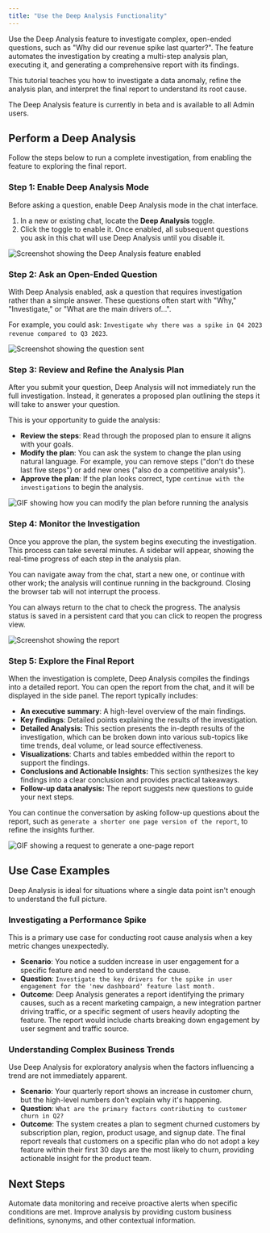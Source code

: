 ```yaml
---
title: "Use the Deep Analysis Functionality"
---
```


Use the Deep Analysis feature to investigate complex, open-ended questions, such as "Why did our revenue spike last quarter?". The feature automates the investigation by creating a multi-step analysis plan, executing it, and generating a comprehensive report with its findings.

This tutorial teaches you how to investigate a data anomaly, refine the analysis plan, and interpret the final report to understand its root cause.

<Note>
  The Deep Analysis feature is currently in beta and is available to all Admin users.
</Note>

## Perform a Deep Analysis

Follow the steps below to run a complete investigation, from enabling the feature to exploring the final report.

### Step 1: Enable Deep Analysis Mode

Before asking a question, enable Deep Analysis mode in the chat interface.

1. In a new or existing chat, locate the **Deep Analysis** toggle.
2. Click the toggle to enable it. Once enabled, all subsequent questions you ask in this chat will use Deep Analysis until you disable it.

![Screenshot showing the Deep Analysis feature enabled](/images/Deep-analysis-1.png)

### Step 2: Ask an Open-Ended Question

With Deep Analysis enabled, ask a question that requires investigation rather than a simple answer. These questions often start with "Why," "Investigate," or "What are the main drivers of...".

For example, you could ask: `Investigate why there was a spike in Q4 2023 revenue compared to Q3 2023`.

![Screenshot showing the question sent](/images/2025-08-25_14-39-34.png)

### Step 3: Review and Refine the Analysis Plan

After you submit your question, Deep Analysis will not immediately run the full investigation. Instead, it generates a proposed plan outlining the steps it will take to answer your question.

This is your opportunity to guide the analysis:

- **Review the steps**: Read through the proposed plan to ensure it aligns with your goals.
- **Modify the plan**: You can ask the system to change the plan using natural language. For example, you can remove steps ("don't do these last five steps") or add new ones ("also do a competitive analysis").
- **Approve the plan**: If the plan looks correct, type `continue with the investigations` to begin the analysis.

![GIF showing how you can modify the plan before running the analysis](/images/2025-08-25_14-48-43.gif)

### Step 4: Monitor the Investigation

Once you approve the plan, the system begins executing the investigation. This process can take several minutes. A sidebar will appear, showing the real-time progress of each step in the analysis plan.

<Check>
  You can navigate away from the chat, start a new one, or continue with other work; the analysis will continue running in the background. Closing the browser tab will not interrupt the process.

  You can always return to the chat to check the progress. The analysis status is saved in a persistent card that you can click to reopen the progress view.
</Check>

![Screenshot showing the report](/images/2025-08-25_14-50-02.png)

### Step 5: Explore the Final Report

When the investigation is complete, Deep Analysis compiles the findings into a detailed report. You can open the report from the chat, and it will be displayed in the side panel. The report typically includes:

- **An executive summary**: A high-level overview of the main findings.
- **Key findings**: Detailed points explaining the results of the investigation.
- **Detailed Analysis:** This section presents the in-depth results of the investigation, which can be broken down into various sub-topics like time trends, deal volume, or lead source effectiveness.
- **Visualizations**: Charts and tables embedded within the report to support the findings.
- **Conclusions and Actionable Insights:** This section synthesizes the key findings into a clear conclusion and provides practical takeaways.
- **Follow-up data analysis:** The report suggests new questions to guide your next steps.

You can continue the conversation by asking follow-up questions about the report, such as `generate a shorter one page version of the report`, to refine the insights further.

![GIF showing a request to generate a one-page report](/images/2025-08-25_15-07-12.gif)

## Use Case Examples

Deep Analysis is ideal for situations where a single data point isn't enough to understand the full picture.

### Investigating a Performance Spike

This is a primary use case for conducting root cause analysis when a key metric changes unexpectedly.

- **Scenario**: You notice a sudden increase in user engagement for a specific feature and need to understand the cause.
- **Question**: `Investigate the key drivers for the spike in user engagement for the 'new dashboard' feature last month.`
- **Outcome**: Deep Analysis generates a report identifying the primary causes, such as a recent marketing campaign, a new integration partner driving traffic, or a specific segment of users heavily adopting the feature. The report would include charts breaking down engagement by user segment and traffic source.

### Understanding Complex Business Trends

Use Deep Analysis for exploratory analysis when the factors influencing a trend are not immediately apparent.

- **Scenario**: Your quarterly report shows an increase in customer churn, but the high-level numbers don't explain why it's happening.
- **Question**: `What are the primary factors contributing to customer churn in Q2?`
- **Outcome**: The system creates a plan to segment churned customers by subscription plan, region, product usage, and signup date. The final report reveals that customers on a specific plan who do not adopt a key feature within their first 30 days are the most likely to churn, providing actionable insight for the product team.

## Next Steps

<CardGroup cols={2}>
  <Card title="Agents" icon="robot" href="/advanced-features/agents/agents">
    Automate data monitoring and receive proactive alerts when specific conditions are met.
  </Card>
  <Card title="Enhance Analysis with Business Context" icon="lightbulb" href="/improve-wisdom-ai-responses/enhancing-data-analysis-with-custom-business-context">
    Improve analysis by providing custom business definitions, synonyms, and other contextual information.
  </Card>
</CardGroup>
